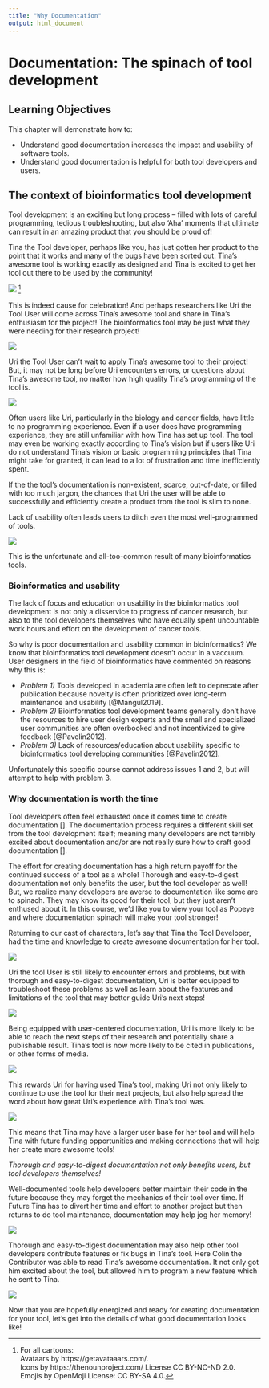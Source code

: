 ```yaml
---
title: "Why Documentation"
output: html_document
---
```


# Documentation: The spinach of tool development 

## Learning Objectives

This chapter will demonstrate how to:  

- Understand good documentation increases the impact and usability of software tools.  
- Understand good documentation is helpful for both tool developers and users.  

## The context of bioinformatics tool development

Tool development is an exciting but long process -- filled with lots of careful programming, tedious troubleshooting, but also 'Aha' moments that ultimate can result in an amazing product that you should be proud of! 

Tina the Tool developer, perhaps like you, has just gotten her product to the point that it works and many of the bugs have been sorted out. 
Tina's awesome tool is working exactly as designed and Tina is excited to get her tool out there to be used by the community!

![](https://docs.google.com/presentation/d/1cd434bkLer_CJ04GzpsZwzeEA9gjc5Ho6QimiHPbyEg/export/png?id=1cd434bkLer_CJ04GzpsZwzeEA9gjc5Ho6QimiHPbyEg&pageid=p)
^[For all cartoons:     
Avataars by https://getavataaars.com/.   
Icons by https://thenounproject.com/ License CC BY-NC-ND 2.0.     
Emojis by OpenMoji License: CC BY-SA 4.0.]

This is indeed cause for celebration!
And perhaps researchers like Uri the Tool User will come across Tina's awesome tool and share in Tina's enthusiasm for the project! 
The bioinformatics tool may be just what they were needing for their research project!

![](https://docs.google.com/presentation/d/1cd434bkLer_CJ04GzpsZwzeEA9gjc5Ho6QimiHPbyEg/export/png?id=1cd434bkLer_CJ04GzpsZwzeEA9gjc5Ho6QimiHPbyEg&pageid=gcf14585424_0_11)

Uri the Tool User can't wait to apply Tina's awesome tool to their project!
But, it may not be long before Uri encounters errors, or questions about Tina's awesome tool, no matter how high quality Tina's programming of the tool is. 

![](https://docs.google.com/presentation/d/1cd434bkLer_CJ04GzpsZwzeEA9gjc5Ho6QimiHPbyEg/export/png?id=1cd434bkLer_CJ04GzpsZwzeEA9gjc5Ho6QimiHPbyEg&pageid=gcf14585424_0_27)

Often users like Uri, particularly in the biology and cancer fields, have little to no programming experience. 
Even if a user does have programming experience, they are still unfamiliar with how Tina has set up tool. 
The tool may even be working exactly according to Tina's vision but if users like Uri do not understand Tina's vision or basic programming principles that Tina might take for granted, it can lead to a lot of frustration and time inefficiently spent. 

If the the tool's documentation is non-existent, scarce, out-of-date, or filled with too much jargon, the chances that Uri the user will be able to successfully and efficiently create a product from the tool is slim to none. 

Lack of usability often leads users to ditch even the most well-programmed of tools.

![](https://docs.google.com/presentation/d/1cd434bkLer_CJ04GzpsZwzeEA9gjc5Ho6QimiHPbyEg/export/png?id=1cd434bkLer_CJ04GzpsZwzeEA9gjc5Ho6QimiHPbyEg&pageid=gcf14585424_0_60)

This is the unfortunate and all-too-common result of many bioinformatics tools. 

### Bioinformatics and usability 

The lack of focus and education on usability in the bioinformatics tool development is not only a disservice to progress of cancer research, but also to the tool developers themselves who have equally spent uncountable work hours and effort on the development of cancer tools. 

So why is poor documentation and usability common in bioinformatics?
We know that bioinformatics tool development doesn't occur in a vaccuum. 
User designers in the field of bioinformatics have commented on reasons why this is: 

- _Problem 1)_ Tools developed in academia are often left to deprecate after publication because novelty is often prioritized over long-term maintenance and usability [@Mangul2019]. 
- _Problem 2)_ Bioinformatics tool development teams generally don't have the resources to hire user design experts and the small and specialized user communities are often overbooked and not incentivized to give feedback [@Pavelin2012].  
- _Problem 3)_ Lack of resources/education about usability specific to bioinformatics tool developing communities [@Pavelin2012].   

Unfortunately this specific course cannot address issues 1 and 2, but will attempt to help with problem 3. 

### Why documentation is worth the time 

Tool developers often feel exhausted once it comes time to create documentation []. 
The documentation process requires a different skill set from the tool development itself; meaning many developers are not terribly excited about documentation and/or are not really sure how to craft good documentation [].

The effort for creating documentation has a high return payoff for the continued success of a tool as a whole!
Thorough and easy-to-digest documentation not only benefits the user, but the tool developer as well!
But, we realize many developers are averse to documentation like some are to spinach. 
They may know its good for their tool, but they just aren't enthused about it. 
In this course, we'd like you to view your tool as Popeye and where documentation spinach will make your tool stronger!

Returning to our cast of characters, let's say that Tina the Tool Developer, had the time and knowledge to create awesome documentation for her tool. 

![](https://docs.google.com/presentation/d/1cd434bkLer_CJ04GzpsZwzeEA9gjc5Ho6QimiHPbyEg/export/png?id=1cd434bkLer_CJ04GzpsZwzeEA9gjc5Ho6QimiHPbyEg&pageid=gcf14585424_0_47)

Uri the tool User is still likely to encounter errors and problems, but with thorough and easy-to-digest documentation, Uri is better equipped to troubleshoot these problems as well as learn about the features and limitations of the tool that may better guide Uri's next steps!

![](https://docs.google.com/presentation/d/1cd434bkLer_CJ04GzpsZwzeEA9gjc5Ho6QimiHPbyEg/export/png?id=1cd434bkLer_CJ04GzpsZwzeEA9gjc5Ho6QimiHPbyEg&pageid=gcf14585424_0_112)

Being equipped with user-centered documentation, Uri is more likely to be able to reach the next steps of their research and potentially share a publishable result. 
Tina's tool is now more likely to be cited in publications, or other forms of media. 

![](https://docs.google.com/presentation/d/1cd434bkLer_CJ04GzpsZwzeEA9gjc5Ho6QimiHPbyEg/export/png?id=1cd434bkLer_CJ04GzpsZwzeEA9gjc5Ho6QimiHPbyEg&pageid=gcf14585424_0_144)

This rewards Uri for having used Tina's tool, making Uri not only likely to continue to use the tool for their next projects, but also help spread the word about how great Uri's experience with Tina's tool was. 

![](https://docs.google.com/presentation/d/1cd434bkLer_CJ04GzpsZwzeEA9gjc5Ho6QimiHPbyEg/export/png?id=1cd434bkLer_CJ04GzpsZwzeEA9gjc5Ho6QimiHPbyEg&pageid=gcf4eaa5799_5_49)

This means that Tina may have a larger user base for her tool and will help Tina with future funding opportunities and making connections that will help her create more awesome tools!

_Thorough and easy-to-digest documentation not only benefits users, but tool developers themselves!_ 

Well-documented tools help developers better maintain their code in the future because they may forget the mechanics of their tool over time. 
If Future Tina has to divert her time and effort to another project but then returns to do tool maintenance, documentation may help jog her memory!

![](https://docs.google.com/presentation/d/1cd434bkLer_CJ04GzpsZwzeEA9gjc5Ho6QimiHPbyEg/export/png?id=1cd434bkLer_CJ04GzpsZwzeEA9gjc5Ho6QimiHPbyEg&pageid=gcf4eaa5799_5_79)

Thorough and easy-to-digest documentation may also help other tool developers contribute features or fix bugs in Tina's tool. 
Here Colin the Contributor was able to read Tina's awesome documentation. It not only got him excited about the tool, but allowed him to program a new feature which he sent to Tina. 

![](https://docs.google.com/presentation/d/1cd434bkLer_CJ04GzpsZwzeEA9gjc5Ho6QimiHPbyEg/export/png?id=1cd434bkLer_CJ04GzpsZwzeEA9gjc5Ho6QimiHPbyEg&pageid=gcf4eaa5799_5_127)

Now that you are hopefully energized and ready for creating documentation for your tool, let's get into the details of what good documentation looks like!
